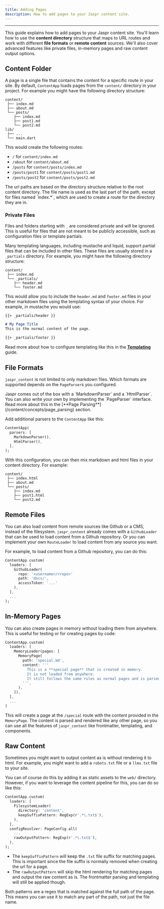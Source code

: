 ```yaml
---
title: Adding Pages
description: How to add pages to your Jaspr content site.
---
```


---

This guide explains how to add pages to your Jaspr content site. You'll learn how to use the **content directory** structure that maps to URL routes and work with different **file formats** or **remote content** sources. We'll also cover advanced features like private files, in-memory pages and raw content output options.

## Content Folder

A page is a single file that contains the content for a specific route in your site. By default, `ContentApp` loads pages from the `content/` directory in your project. For example you might have the following directory structure:

```
content/
 ├── index.md
 ├── about.md
 └── posts/
    ├── index.md
    ├── post1.md
    └── post2.md
lib/
 ├── ...
 └── main.dart
```

This would create the following routes:

- `/` for `content/index.md`
- `/about` for `content/about.md`
- `/posts` for `content/posts/index.md`
- `/posts/post1` for `content/posts/post1.md`
- `/posts/post2` for `content/posts/post2.md`

<Info>
The url paths are based on the directory structure relative to the root content directory. The file name is used as the last part of the path, except for files named `index.*`, which are used to create a route for the directory they are in.
</Info>

### Private Files

Files and folders starting with `_` are considered private and will be ignored. This is useful for files that are not meant to be publicly accessible, such as configuration files or template partials.

Many templating languages, including mustache and liquid, support partial files that can be included in other files. These files are usually stored in a `_partials` directory. For example, you might have the following directory structure:

```
content/
 ├── index.md
 └── _partials/
    ├── header.md
    └── footer.md
```

This would allow you to include the `header.md` and `footer.md` files in your other markdown files using the templating syntax of your choice. For example, in mustache you would use:

```markdown
{{> _partials/header }}

# My Page Title
This is the normal content of the page.

{{> _partials/footer }}
```

Read more about how to configure templating like this in the [**Templating**](/content/concepts/templating) guide.

## File Formats

`jaspr_content` is not limited to only markdown files. Which formats are supported depends on the `PageParser`s you configured. 

<Info>
Jaspr comes out of the box with a `MarkdownParser` and a `HtmlParser`. You can also write your own by implementing the `PageParser` interface. Read more about this in the [**Page Parsing**](/content/concepts/page_parsing) section.
</Info>

Add additional parsers to the `ContentApp` like this:

```dart
ContentApp(
  parsers: [
    MarkdownParser(),
    HtmlParser(),
  ],
);
```

With this configuration, you can then mix markdown and html files in your content directory. For example:

```
content/
 ├── index.html
 ├── about.md
 └── posts/
    ├── index.md
    ├── post1.html
    └── post2.md
```

## Remote Files

You can also load content from remote sources like Github or a CMS, instead of the filesystem. `jaspr_content` already comes with a `GithubLoader` that can be used to load content from a Github repository. Or you can implement your own `RouteLoader` to load content from any source you want.

For example, to load content from a Github repository, you can do this:

```dart
ContentApp.custom(
  loaders: [
    GithubLoader(
      repo: '<username>/<repo>'
      path: 'docs/',
      accessToken: '...'
    ),
  ],
  ...
);
```

## In-Memory Pages

You can also create pages in memory without loading them from anywhere. This is useful for testing or for creating pages by code:

```dart
ContentApp.custom(
  loaders: [
    MemoryLoader(pages: [
      MemoryPage(
        path: 'special.md',
        content: '''
          This is a **special page** that is created in memory.
          It is not loaded from anywhere.
          It still follows the same rules as normal pages and is parsed and rendered like any other page.
        ''',
      ),
    ]),
  ],
  ...
)
```

This will create a page at the `/special` route with the content provided in the `MemoryPage`. The content is parsed and rendered like any other page, so you can use all the features of `jaspr_content` like frontmatter, templating, and components.

## Raw Content

Sometimes you might want to output content as is without rendering it to html. For example, you might want to add a `robots.txt` file or a `llms.txt` file to your site.

You can of course do this by adding it as static assets to the `web/` directory. However, if you want to leverage the content pipeline for this, you can do so like this:

```dart
ContentApp.custom(
  loaders: [
    FilesystemLoader(
      directory: 'content',
      keepSuffixPattern: RegExp(r'.*\.txt$'),
    ),
  ],
  configResolver: PageConfig.all(
    ...
    rawOutputPattern: RegExp(r'.*\.txt$'),
  ),
);
```

- The `keepSuffixPattern` will keep the `.txt` file suffix for matching pages. This is important since the file suffix is normally removed when creating the url for a page.
- The `rawOutputPattern` will skip the html rendering for matching pages and output the raw content as is. The frontmatter parsing and templating will still be applied though.

<Info>
  Both patterns are a regex that is matched against the full path of the page. This means you can use it to match any part of the path, not just the file name.
</Info>